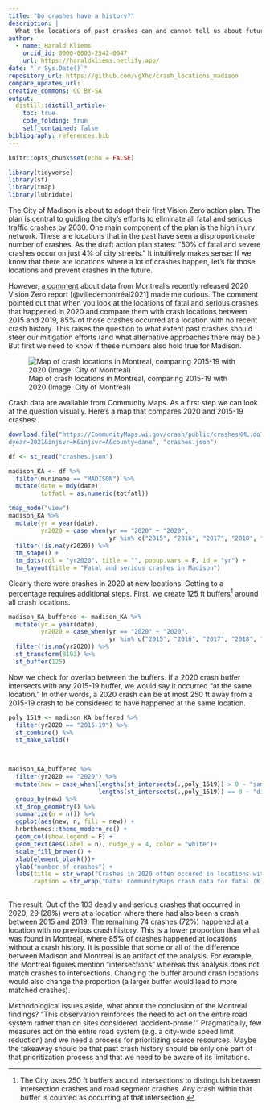 ```yaml
---
title: "Do crashes have a history?"
description: |
  What the locations of past crashes can and cannot tell us about future crashes
author:
  - name: Harald Kliems 
    orcid_id: 0000-0003-2542-0047
    url: https://haraldkliems.netlify.app/
date: "`r Sys.Date()`"
repository_url: https://github.com/vgXhc/crash_locations_madison
compare_updates_url:
creative_commons: CC BY-SA
output: 
  distill::distill_article:
    toc: true
    code_folding: true
    self_contained: false
bibliography: references.bib
---
```


```r
knitr::opts_chunk$set(echo = FALSE)
```

```r
library(tidyverse)
library(sf)
library(tmap)
library(lubridate)
```

The City of Madison is about to adopt their first Vision Zero action plan. The plan is central to guiding the city's efforts to eliminate all fatal and serious traffic crashes by 2030. One main component of the plan is the high injury network. These are locations that in the past have seen a disproportionate number of crashes. As the draft action plan states: "50% of fatal and severe crashes occur on just 4% of city streets." It intuitively makes sense: If we know that there are locations where a lot of crashes happen, let's fix those locations and prevent crashes in the future.

However, [a comment](https://twitter.com/CyclistBartek/status/1486087014457958403?s=20) about data from Montreal's recently released 2020 Vision Zero report [@villedemontréal2021] made me curious. The comment pointed out that when you look at the locations of fatal and serious crashes that happened in 2020 and compare them with crash locations between 2015 and 2019, 85% of those crashes occurred at a location with no recent crash history. This raises the question to what extent past crashes should steer our mitigation efforts (and what alternative approaches there may be.) But first we need to know if these numbers also hold true for Madison.

![Map of crash locations in Montreal, comparing 2015-19 with 2020 (Image: City of Montreal)](img/montreal_map.png)

Crash data are available from Community Maps. As a first step we can look at the question visually. Here's a map that compares 2020 and 2015-19 crashes:

```r
download.file("https://CommunityMaps.wi.gov/crash/public/crashesKML.do?filetype=json&startyear=2015&en
dyear=2021&injsvr=K&injsvr=A&county=dane", "crashes.json")

df <- st_read("crashes.json")

madison_KA <- df %>% 
  filter(muniname == "MADISON") %>% 
  mutate(date = mdy(date),
         totfatl = as.numeric(totfatl))
```

```r
tmap_mode("view")
madison_KA %>% 
  mutate(yr = year(date),
         yr2020 = case_when(yr == "2020" ~ "2020",
                            yr %in% c("2015", "2016", "2017", "2018", "2019") ~ "2015-19")) %>% 
  filter(!is.na(yr2020)) %>% 
  tm_shape() +
  tm_dots(col = "yr2020", title = "", popup.vars = F, id = "yr") +
  tm_layout(title = "Fatal and serious crashes in Madison")
```

Clearly there were crashes in 2020 at new locations. Getting to a percentage requires additional steps. First, we create 125 ft buffers[^1] around all crash locations.

[^1]: The City uses 250 ft buffers around intersections to distinguish between intersection crashes and road segment crashes. Any crash within that buffer is counted as occurring at that intersection.

```r
madison_KA_buffered <- madison_KA %>% 
  mutate(yr = year(date),
         yr2020 = case_when(yr == "2020" ~ "2020",
                            yr %in% c("2015", "2016", "2017", "2018", "2019") ~ "2015-19")) %>% 
  filter(!is.na(yr2020)) %>% 
  st_transform(8193) %>% 
  st_buffer(125)
```

Now we check for overlap between the buffers. If a 2020 crash buffer intersects with any 2015-19 buffer, we would say it occurred "at the same location." In other words, a 2020 crash can be at most 250 ft away from a 2015-19 crash to be considered to have happened at the same location.

```r
poly_1519 <- madison_KA_buffered %>% 
  filter(yr2020 == "2015-19") %>% 
  st_combine() %>% 
  st_make_valid()
  


madison_KA_buffered %>% 
  filter(yr2020 == "2020") %>% 
  mutate(new = case_when(lengths(st_intersects(.,poly_1519)) > 0 ~ "same location",
                         lengths(st_intersects(.,poly_1519)) == 0 ~ "different location")) %>% 
  group_by(new) %>% 
  st_drop_geometry() %>% 
  summarize(n = n()) %>% 
  ggplot(aes(new, n, fill = new)) +
  hrbrthemes::theme_modern_rc() +
  geom_col(show.legend = F) +
  geom_text(aes(label = n), nudge_y = 4, color = "white")+
  scale_fill_brewer() +
  xlab(element_blank())+
  ylab("number of crashes") +
  labs(title = str_wrap("Crashes in 2020 often occured in locations with no crash history", 50),
       caption = str_wrap("Data: CommunityMaps crash data for fatal (K) and severe (A) injuries, 2015-20. Analysis and visualization: Harald Kliems", 65))
  
```

The result: Out of the 103 deadly and serious crashes that occurred in 2020, 29 (28%) were at a location where there had also been a crash between 2015 and 2019. The remaining 74 crashes (72%) happened at a location with no previous crash history. This is a lower proportion than what was found in Montreal, where 85% of crashes happened at locations without a crash history. It is possible that some or all of the difference between Madison and Montreal is an artifact of the analysis. For example, the Montreal figures mention "intersections" whereas this analysis does not match crashes to intersections. Changing the buffer around crash locations would also change the proportion (a larger buffer would lead to more matched crashes).

Methodological issues aside, what about the conclusion of the Montreal findings? "This observation reinforces the need to act on the entire road system rather than on sites considered 'accident-prone.'" Pragmatically, few measures act on the entire road system (e.g. a city-wide speed limit reduction) and we need a process for prioritizing scarce resources. Maybe the takeaway should be that past crash history should be only one part of that prioritization process and that we need to be aware of its limitations.
